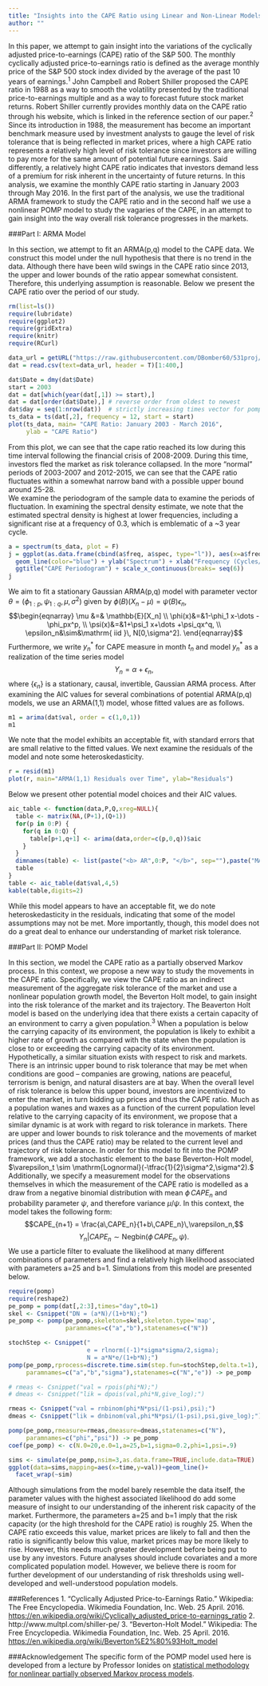 ```yaml
---
title: "Insights into the CAPE Ratio using Linear and Non-Linear Models"
author: ""
---
```


\newcommand\prob{\mathbb{P}}
\newcommand\E{\mathbb{E}}
\newcommand\var{\mathrm{Var}}
\newcommand\cov{\mathrm{Cov}}
\newcommand\data[1]{#1^*}
\newcommand\ar{\phi}
\newcommand\ma{\psi}
\newcommand\myeq[1]{\eqspace \displaystyle #1}
\newcommand\eqspace{\quad\quad}

In this paper, we attempt to gain insight into the variations of the cyclically adjusted price-to-earnings (CAPE) ratio of the S&P 500. The monthly cyclically adjusted price-to-earnings ratio is defined as the average monthly price of the S&P 500 stock index divided by the average of the past 10 years of earnings.^1^  John Campbell and Robert Shiller proposed the CAPE ratio in 1988 as a way to smooth the volatility presented by the traditional price-to-earnings multiple and as a way to forecast future stock market returns. Robert Shiller currently provides monthly data on the CAPE ratio through his website, which is linked in the reference section of our paper.^2^  Since its introduction in 1988, the measurement has become an important benchmark measure used by investment analysts to gauge the level of risk tolerance that is being reflected in market prices, where a high CAPE ratio represents a relatively high level of risk tolerance since investors are willing to pay more for the same amount of potential future earnings. Said differently, a relatively hight CAPE ratio indicates that investors demand less of a premium for risk inherent in the uncertainty of future returns. In this analysis, we examine the monthly CAPE ratio starting in January 2003 through May 2016. In the first part of the analysis, we use the traditional ARMA framework to study the CAPE ratio and in the second half we use a nonlinear POMP model to study the vagaries of the CAPE, in an attempt to gain insight into the way overall risk tolerance progresses in the markets.

###Part I: ARMA Model

In this section, we attempt to fit an ARMA(p,q) model to the CAPE data. We construct this model under the null hypothesis that there is no trend in the data. Although there have been wild swings in the CAPE ratio since 2013, the upper and lower bounds of the ratio appear somewhat consistent. Therefore, this underlying assumption is reasonable. Below we present the CAPE ratio over the period of our study.

```r
rm(list=ls())
require(lubridate)
require(ggplot2)
require(gridExtra)
require(knitr)
require(RCurl)

data_url = getURL("https://raw.githubusercontent.com/DBomber60/531proj/master/shiller_pe.csv")
dat = read.csv(text=data_url, header = T)[1:400,]

dat$Date = dmy(dat$Date)
start = 2003
dat = dat[which(year(dat[,1]) >= start),]
dat = dat[order(dat$Date),] # reverse order from oldest to newest
dat$day = seq(1:nrow(dat))  # strictly increasing times vector for pomp creation
ts_data = ts(dat[,2], frequency = 12, start = start)
plot(ts_data, main= "CAPE Ratio: January 2003 - March 2016",
     ylab = "CAPE Ratio")
```


From this plot, we can see that the cape ratio reached its low during this time interval following the financial crisis of 2008-2009. During this time, investors fled the market as risk tolerance collapsed. In the more "normal" periods of 2003-2007 and 2012-2015, we can see that the CAPE ratio fluctuates within a somewhat narrow band with a possible upper bound around 25-28.  
We examine the periodogram of the sample data to examine the periods of fluctuation. In examining the spectral density estimate, we note that the estimated spectral density is highest at lower frequencies, including a significant rise at a frequency of 0.3, which is emblematic of a ~3 year cycle.

```r
a = spectrum(ts_data, plot = F)
j = ggplot(as.data.frame(cbind(a$freq, a$spec, type="l")), aes(x=a$freq, y=a$spec)) + 
  geom_line(color="blue") + ylab("Spectrum") + xlab("Frequency (Cycles/ Year)") +
  ggtitle("CAPE Periodogram") + scale_x_continuous(breaks= seq(6))
j
```

We aim to fit a stationary Gaussian ARMA(p,q) model with parameter vector $\theta=(\ar_{1:p},\ma_{1:q},\mu,\sigma^2)$ given by
$\ar(B)(X_n-\mu) = \ma(B) \epsilon_n,$
$$\begin{eqnarray}
\mu &=& \E[X_n]
\\
\ar(x)&=&1-\ar_1 x-\dots -\ar_px^p,
\\ 
\ma(x)&=&1+\ma_1 x+\dots +\ma_qx^q,
\\
\epsilon_n&\sim&\mathrm{ iid }\, N[0,\sigma^2].
\end{eqnarray}$$
Furthermore, we write $\data{y_n}$ for CAPE measure in month $t_n$ and model $\data{y_n}$ as a realization of the time series model 
$$ Y^{}_n = \alpha + \epsilon_n,$$
where $\{\epsilon_n\}$ is a stationary, causal, invertible, Gaussian ARMA process. After examining the AIC values for several combinations of potential ARMA(p,q) models, we use an ARMA(1,1) model, whose fitted values are as follows.

```r
m1 = arima(dat$val, order = c(1,0,1))
m1
```

We note that the model exhibits an acceptable fit, with standard errors that are small relative to the fitted values. We next examine the residuals of the model and note some heteroskedasticity.

```r
r = resid(m1)
plot(r, main="ARMA(1,1) Residuals over Time", ylab="Residuals")
```

Below we present other potential model choices and their AIC values.

```r
aic_table <- function(data,P,Q,xreg=NULL){
  table <- matrix(NA,(P+1),(Q+1))
  for(p in 0:P) {
    for(q in 0:Q) {
      table[p+1,q+1] <- arima(data,order=c(p,0,q))$aic
    }
  }
  dimnames(table) <- list(paste("<b> AR",0:P, "</b>", sep=""),paste("MA",0:Q,sep=""))
  table
}
table <- aic_table(dat$val,4,5)
kable(table,digits=2)
```

While this model appears to have an acceptable fit, we do note heteroskedasticity in the residuals, indicating that some of the model assumptions may not be met. More importantly, though, this model does not do a great deal to enhance our understanding of market risk tolerance.

###Part II: POMP Model

In this section, we model the CAPE ratio as a partially observed Markov process. In this context, we propose a new way to study the movements in the CAPE ratio. Specifically, we view the CAPE ratio as an indirect measurement of the aggregate risk tolerance of the market and use a nonlinear population growth model, the Beverton Holt model, to gain insight into the risk tolerance of the market and its trajectory. 
The Beaverton Holt model is based on the underlying idea that there exists a certain capacity of an environment to carry a given population.^3^ When a population is below the carrying capacity of its environment, the population is likely to exhibit a higher rate of growth as compared with the state when the population is close to or exceeding the carrying capacity of its environment. Hypothetically, a similar situation exists with respect to risk and markets.  There is an intrinsic upper bound to risk tolerance that may be met when conditions are good – companies are growing, nations are peaceful, terrorism is benign, and natural disasters are at bay.  When the overall level of risk tolerance is below this upper bound, investors are incentivized to enter the market, in turn bidding up prices and thus the CAPE ratio. Much as a population wanes and waxes as a function of the current population level relative to the carrying capacity of its environment, we propose that a similar dynamic is at work with regard to risk tolerance in markets. There are upper and lower bounds to risk tolerance and the movements of market prices (and thus the CAPE ratio) may be related to the current level and trajectory of risk tolerance.
In order for this model to fit into the POMP framework, we add a stochastic element to the base Beverton-Holt model, $\varepsilon_t \sim \mathrm{Lognormal}(-\tfrac{1}{2}\sigma^2,\sigma^2).$ Additionally, we specify a measurement model for the observations themselves in which the measurement of the CAPE ratio is modelled as a draw from a negative binomial distribution with mean $\phi\,CAPE_n$ and  probability parameter $\psi$, and therefore variance $\mu/\psi$. In this context, the model takes the following form:
$$CAPE_{n+1} = \frac{a\,CAPE_n}{1+b\,CAPE_n}\,\varepsilon_n,$$
$$Y_n |CAPE_n \sim \mathrm{Negbin}(\phi\,CAPE_n,\psi).$$
We use a particle filter to evaluate the likelihood at many different combinations of parameters and find a relatively high likelihood associated with parameters a=25 and b=1. Simulations from this model are presented below.

```r
require(pomp)
require(reshape2)
pe_pomp = pomp(dat[,2:3],times="day",t0=1)
skel <- Csnippet("DN = (a*N)/(1+b*N);")
pe_pomp <- pomp(pe_pomp,skeleton=skel,skeleton.type='map',
                paramnames=c("a","b"),statenames=c("N"))

stochStep <- Csnippet("
                      e = rlnorm((-1)*sigma*sigma/2,sigma);
                      N = a*N*e/(1+b*N);")
pomp(pe_pomp,rprocess=discrete.time.sim(step.fun=stochStep,delta.t=1),
     paramnames=c("a","b","sigma"),statenames=c("N","e")) -> pe_pomp

# rmeas <- Csnippet("val = rpois(phi*N);")
# dmeas <- Csnippet("lik = dpois(val,phi*N,give_log);")

rmeas <- Csnippet("val = rnbinom(phi*N*psi/(1-psi),psi);")
dmeas <- Csnippet("lik = dnbinom(val,phi*N*psi/(1-psi),psi,give_log);")

pomp(pe_pomp,rmeasure=rmeas,dmeasure=dmeas,statenames=c("N"),
     paramnames=c("phi","psi")) -> pe_pomp
coef(pe_pomp) <- c(N.0=20,e.0=1,a=25,b=1,sigma=0.2,phi=1,psi=.9)

sims <- simulate(pe_pomp,nsim=3,as.data.frame=TRUE,include.data=TRUE)
ggplot(data=sims,mapping=aes(x=time,y=val))+geom_line()+
  facet_wrap(~sim)
```

Although simulations from the model barely resemble the data itself, the parameter values with the highest associated likelihood do add some measure of insight to our understanding of the inherent risk capacity of the market. Furthermore, the parameters a=25 and b=1 imply that the risk capacity (or the high threshold for the CAPE ratio) is roughly 25. When the CAPE ratio exceeds this value, market prices are likely to fall and then the ratio is significantly below this value, market prices may be more likely to rise. However, this needs much greater development before being put to use by any investors. Future analyses should include covariates and a more complicated population model. However, we believe there is room for further development of our understanding of risk thresholds using well-developed and well-understood population models.

###References
1. “Cyclically Adjusted Price-to-Earnings Ratio.” Wikipedia: The Free Encyclopedia. Wikimedia Foundation, Inc. Web. 25 April. 2016. <https://en.wikipedia.org/wiki/Cyclically_adjusted_price-to-earnings_ratio>
2. http://www.multpl.com/shiller-pe/
3. “Beverton-Holt Model.” Wikipedia: The Free Encyclopedia. Wikimedia Foundation, Inc. Web. 25 April. 2016. <https://en.wikipedia.org/wiki/Beverton%E2%80%93Holt_model>

###Acknowledgement
The specific form of the POMP model used here is developed from a lecture by Professor Ionides on [statistical methodology for nonlinear partially observed Markov process models](http://ionides.github.io/531w16/notes11/notes11.html).